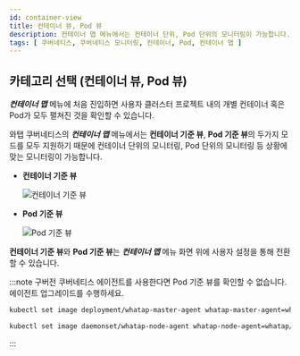 ```yaml
---
id: container-view
title: 컨테이너 뷰, Pod 뷰
description: 컨테이너 맵 메뉴에서는 컨테이너 단위, Pod 단위의 모니터링이 가능합니다.
tags: [ 쿠버네티스, 쿠버네티스 모니터링, 컨테이너, Pod, 컨테이너 맵 ]
---
```


## 카테고리 선택 (컨테이너 뷰, Pod 뷰)

***컨테이너 맵*** 메뉴에 처음 진입하면 사용자 클러스터 프로젝트 내의 개별 컨테이너 혹은 Pod가 모두 펼쳐진 것을 확인할 수 있습니다.

와탭 쿠버네티스의 ***컨테이너 맵*** 메뉴에서는 **컨테이너 기준 뷰**, **Pod 기준 뷰**의 두가지 모드를 모두 지원하기 때문에 컨테이너 단위의 모니터링, Pod 단위의 모니터링 등 상황에 맞는 모니터링이 가능합니다.

* **컨테이너 기준 뷰**

  ![컨테이너 기준 뷰](https://img.whatap.io/media/images/whatap_kubernetes_container_map_container_category.png)

* **Pod 기준 뷰**

  ![Pod 기준 뷰](https://img.whatap.io/media/images/whatap_kubernetes_container_map_pod_category.png)

**컨테이너 기준 뷰**와 **Pod 기준 뷰**는 ***컨테이너 맵*** 메뉴 화면 위에 사용자 설정을 통해 전환할 수 있습니다.

:::note
구버전 쿠버네티스 에이전트를 사용한다면 Pod 기준 뷰를 확인할 수 없습니다. 에이전트 업그레이드를 수행하세요.

```bash title='Master'
kubectl set image deployment/whatap-master-agent whatap-master-agent=whatap/kube_mon:<에이전트버전> -n whatap-monitoring
```

```bash title='Node'
kubectl set image daemonset/whatap-node-agent whatap-node-agent=whatap/kube_mon:<에이전트버전> -n whatap-monitoring
```
:::
